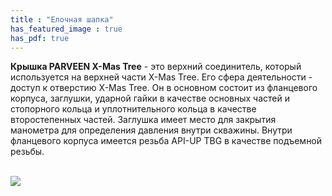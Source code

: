 ```yaml
---
title : "Елочная шапка"
has_featured_image : true
has_pdf: true
---
```


**Крышка PARVEEN X-Mas Tree** - это верхний соединитель, который используется на верхней части X-Mas Tree. Его сфера деятельности - доступ к отверстию X-Mas Tree. Он в основном состоит из фланцевого корпуса, заглушки, ударной гайки в качестве основных частей и стопорного кольца и уплотнительного кольца в качестве второстепенных частей. Заглушка имеет место для закрытия манометра для определения давления внутри скважины. Внутри фланцевого корпуса имеется резьба API-UP TBG в качестве подъемной резьбы.

<br />

<Image src={image} />